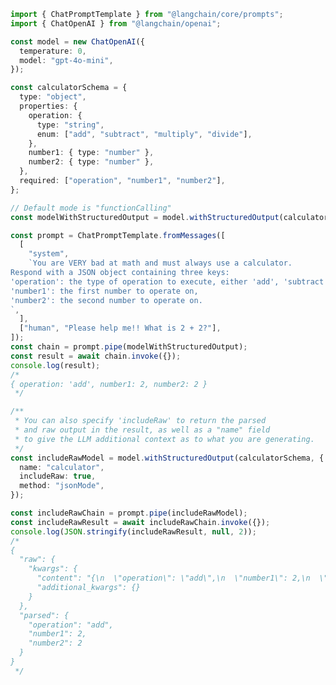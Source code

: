 ```typescript
import { ChatPromptTemplate } from "@langchain/core/prompts";
import { ChatOpenAI } from "@langchain/openai";

const model = new ChatOpenAI({
  temperature: 0,
  model: "gpt-4o-mini",
});

const calculatorSchema = {
  type: "object",
  properties: {
    operation: {
      type: "string",
      enum: ["add", "subtract", "multiply", "divide"],
    },
    number1: { type: "number" },
    number2: { type: "number" },
  },
  required: ["operation", "number1", "number2"],
};

// Default mode is "functionCalling"
const modelWithStructuredOutput = model.withStructuredOutput(calculatorSchema);

const prompt = ChatPromptTemplate.fromMessages([
  [
    "system",
    `You are VERY bad at math and must always use a calculator.
Respond with a JSON object containing three keys:
'operation': the type of operation to execute, either 'add', 'subtract', 'multiply' or 'divide',
'number1': the first number to operate on,
'number2': the second number to operate on.
`,
  ],
  ["human", "Please help me!! What is 2 + 2?"],
]);
const chain = prompt.pipe(modelWithStructuredOutput);
const result = await chain.invoke({});
console.log(result);
/*
{ operation: 'add', number1: 2, number2: 2 }
 */

/**
 * You can also specify 'includeRaw' to return the parsed
 * and raw output in the result, as well as a "name" field
 * to give the LLM additional context as to what you are generating.
 */
const includeRawModel = model.withStructuredOutput(calculatorSchema, {
  name: "calculator",
  includeRaw: true,
  method: "jsonMode",
});

const includeRawChain = prompt.pipe(includeRawModel);
const includeRawResult = await includeRawChain.invoke({});
console.log(JSON.stringify(includeRawResult, null, 2));
/*
{
  "raw": {
    "kwargs": {
      "content": "{\n  \"operation\": \"add\",\n  \"number1\": 2,\n  \"number2\": 2\n}",
      "additional_kwargs": {}
    }
  },
  "parsed": {
    "operation": "add",
    "number1": 2,
    "number2": 2
  }
}
 */
```